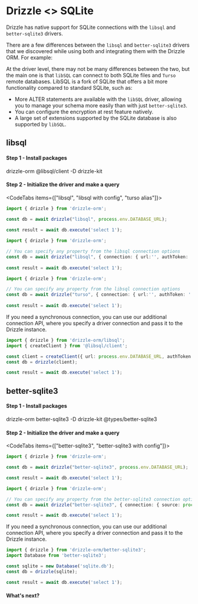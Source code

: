 
# Drizzle \<\> SQLite

Drizzle has native support for SQLite connections with the `libsql` and `better-sqlite3` drivers.
  
There are a few differences between the `libsql` and `better-sqlite3` drivers that we discovered while using both and integrating them with the Drizzle ORM. For example:

At the driver level, there may not be many differences between the two, but the main one is that `libSQL` can connect to both SQLite files and `Turso` remote databases. LibSQL is a fork of SQLite that offers a bit more functionality compared to standard SQLite, such as:

- More ALTER statements are available with the `libSQL` driver, allowing you to manage your schema more easily than with just `better-sqlite3`.
- You can configure the encryption at rest feature natively.
- A large set of extensions supported by the SQLite database is also supported by `libSQL`.

## libsql
#### Step 1 - Install packages
<Npm>
drizzle-orm @libsql/client
-D drizzle-kit
</Npm>

#### Step 2 - Initialize the driver and make a query
<CodeTabs items={["libsql", "libsql with config", "turso alias"]}>
```typescript copy
import { drizzle } from 'drizzle-orm';

const db = await drizzle("libsql", process.env.DATABASE_URL);
 
const result = await db.execute('select 1');
```
```typescript copy
import { drizzle } from 'drizzle-orm';

// You can specify any property from the libsql connection options
const db = await drizzle("libsql", { connection: { url:'', authToken: '' }});
 
const result = await db.execute('select 1');
```
```typescript copy
import { drizzle } from 'drizzle-orm';

// You can specify any property from the libsql connection options
const db = await drizzle("turso", { connection: { url:'', authToken: '' }});
 
const result = await db.execute('select 1');
```
</CodeTabs>

If you need a synchronous connection, you can use our additional connection API, 
where you specify a driver connection and pass it to the Drizzle instance.

```typescript copy
import { drizzle } from 'drizzle-orm/libsql';
import { createClient } from '@libsql/client';

const client = createClient({ url: process.env.DATABASE_URL, authToken: process.env.DATABASE_AUTH_TOKEN });
const db = drizzle(client);

const result = await db.execute('select 1');
```

## better-sqlite3
#### Step 1 - Install packages
<Npm>
drizzle-orm better-sqlite3
-D drizzle-kit @types/better-sqlite3
</Npm>

#### Step 2 - Initialize the driver and make a query
<CodeTabs items={["better-sqlite3", "better-sqlite3 with config"]}>
```typescript copy
import { drizzle } from 'drizzle-orm';

const db = await drizzle("better-sqlite3", process.env.DATABASE_URL);

const result = await db.execute('select 1');
```
```typescript copy
import { drizzle } from 'drizzle-orm';

// You can specify any property from the better-sqlite3 connection options
const db = await drizzle("better-sqlite3", { connection: { source: process.env.DATABASE_URL }});

const result = await db.execute('select 1');
```
</CodeTabs>

If you need a synchronous connection, you can use our additional connection API, 
where you specify a driver connection and pass it to the Drizzle instance.

```typescript copy
import { drizzle } from 'drizzle-orm/better-sqlite3';
import Database from 'better-sqlite3';

const sqlite = new Database('sqlite.db');
const db = drizzle(sqlite);

const result = await db.execute('select 1');
```

#### What's next?

<WhatsNextPostgres/>
